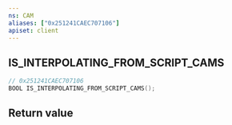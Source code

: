 ```yaml
---
ns: CAM
aliases: ["0x251241CAEC707106"]
apiset: client
---
```

## IS_INTERPOLATING_FROM_SCRIPT_CAMS

```c
// 0x251241CAEC707106
BOOL IS_INTERPOLATING_FROM_SCRIPT_CAMS();
```



## Return value